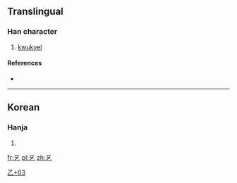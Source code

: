 ==Translingual==

===Han character===
{{Han char|rn=5|rad=乙|as=03|sn=4|four=|canj=竹金弓 (HCN)}}

# [[kwukyel]]

====References====
* {{Han ref|kx=0084.071|dj=0171.041|hdz=10051.161|uh=4E65|ud=20069}}

----

==Korean==

===Hanja===
{{ko-hanja|hangeul=[[홀]]|rv=hol|mr=hol}}

# {{defn|lang=ko|sort=乙03}}

[[Category:Korean-only CJKV Characters|乙+03]]

[[fr:乥]]
[[pl:乥]]
[[zh:乥]]